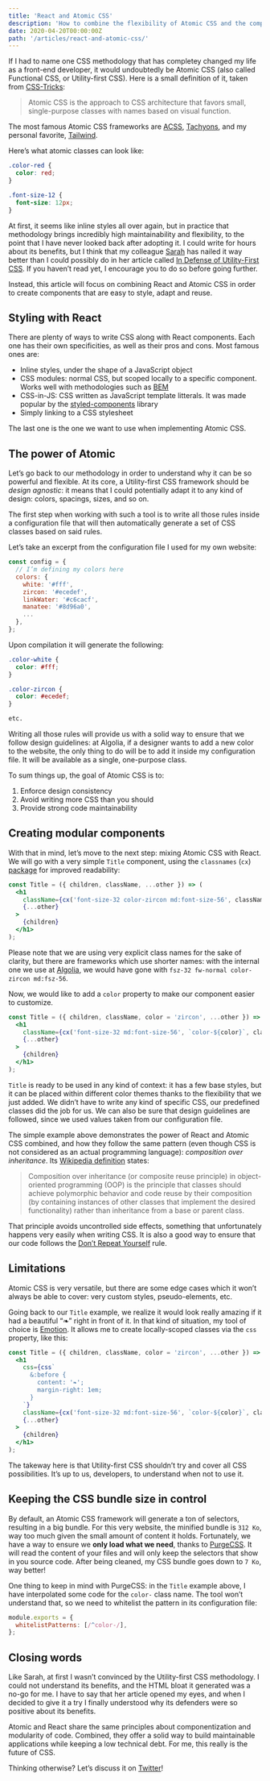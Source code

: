 ---
title: 'React and Atomic CSS'
description: 'How to combine the flexibility of Atomic CSS and the composability of React to create highly maintainable components.'
date: 2020-04-20T00:00:00Z
path: '/articles/react-and-atomic-css/'
---

If I had to name one CSS methodology that has completey changed my life as a front-end developer, it would undoubtedly be Atomic CSS (also called Functional CSS, or Utility-first CSS). Here is a small definition of it, taken from [CSS-Tricks](https://css-tricks.com/lets-define-exactly-atomic-css/):

> Atomic CSS is the approach to CSS architecture that favors small, single-purpose classes with names based on visual function.

The most famous Atomic CSS frameworks are [ACSS](https://acss.io/), [Tachyons](http://tachyons.io/), and my personal favorite, [Tailwind](https://tailwindcss.com/).

Here’s what atomic classes can look like:

```css
.color-red {
  color: red;
}

.font-size-12 {
  font-size: 12px;
}
```

At first, it seems like inline styles all over again, but in practice that methodology brings incredibly high maintainability and flexibility, to the point that I have never looked back after adopting it. I could write for hours about its benefits, but I think that my colleague [Sarah](https://sarahdayan.dev/) has nailed it way better than I could possibly do in her article called [In Defense of Utility-First CSS](https://frontstuff.io/in-defense-of-utility-first-css). If you haven’t read yet, I encourage you to do so before going further.

Instead, this article will focus on combining React and Atomic CSS in order to create components that are easy to style, adapt and reuse.

## Styling with React

There are plenty of ways to write CSS along with React components. Each one has their own specificities, as well as their pros and cons. Most famous ones are:

- Inline styles, under the shape of a JavaScript object
- CSS modules: normal CSS, but scoped locally to a specific component. Works well with methodologies such as [BEM](https://css-tricks.com/bem-101/)
- CSS-in-JS: CSS written as JavaScript template litterals. It was made popular by the [styled-components](https://github.com/styled-components/styled-components) library
- Simply linking to a CSS stylesheet

The last one is the one we want to use when implementing Atomic CSS.

## The power of Atomic

Let’s go back to our methodology in order to understand why it can be so powerful and flexible. At its core, a Utility-first CSS framework should be _design agnostic_: it means that I could potentially adapt it to any kind of design: colors, spacings, sizes, and so on.

The first step when working with such a tool is to write all those rules inside a configuration file that will then automatically generate a set of CSS classes based on said rules.

Let’s take an excerpt from the configuration file I used for my own website:

```js
const config = {
  // I’m defining my colors here
  colors: {
    white: '#fff',
    zircon: '#ecedef',
    linkWater: '#c6cacf',
    manatee: '#8d96a0',
    ...
  },
};
```

Upon compilation it will generate the following:

```css
.color-white {
  color: #fff;
}

.color-zircon {
  color: #ecedef;
}

etc.
```

Writing all those rules will provide us with a solid way to ensure that we follow design guidelines: at Algolia, if a designer wants to add a new color to the website, the only thing to do will be to add it inside my configuration file. It will be available as a single, one-purpose class.

To sum things up, the goal of Atomic CSS is to:

1. Enforce design consistency
2. Avoid writing more CSS than you should
3. Provide strong code maintainability

## Creating modular components

With that in mind, let’s move to the next step: mixing Atomic CSS with React. We will go with a very simple `Title` component, using the `classnames` (`cx`) [package](https://github.com/JedWatson/classnames) for improved readability:

```jsx
const Title = ({ children, className, ...other }) => (
  <h1
    className={cx('font-size-32 color-zircon md:font-size-56', className)}
    {...other}
  >
    {children}
  </h1>
);
```

<p class="info">
  Please note that we are using very explicit class names for the sake of
  clarity, but there are frameworks which use shorter names: with the internal
  one we use at <a href="https://www.algolia.com/">Algolia</a>, we would have
  gone with <code>fsz-32 fw-normal color-zircon md:fsz-56</code>.
</p>

Now, we would like to add a `color` property to make our component easier to customize.

```jsx
const Title = ({ children, className, color = 'zircon', ...other }) => (
  <h1
    className={cx('font-size-32 md:font-size-56', `color-${color}`, className)}
    {...other}
  >
    {children}
  </h1>
);
```

`Title` is ready to be used in any kind of context: it has a few base styles, but it can be placed within different color themes thanks to the flexibility that we just added. We didn’t have to write any kind of specific CSS, our predefined classes did the job for us. We can also be sure that design guidelines are followed, since we used values taken from our configuration file.

The simple example above demonstrates the power of React and Atomic CSS combined, and how they follow the same pattern (even though CSS is not considered as an actual programming language): _composition over inheritance_. Its [Wikipedia definition](https://en.wikipedia.org/wiki/Composition_over_inheritance) states:

> Composition over inheritance (or composite reuse principle) in object-oriented programming (OOP) is the principle that classes should achieve polymorphic behavior and code reuse by their composition (by containing instances of other classes that implement the desired functionality) rather than inheritance from a base or parent class.

That principle avoids uncontrolled side effects, something that unfortunately happens very easily when writing CSS. It is also a good way to ensure that our code follows the [Don’t Repeat Yourself](https://en.wikipedia.org/wiki/Don%27t_repeat_yourself) rule.

## Limitations

Atomic CSS is very versatile, but there are some edge cases which it won’t always be able to cover: very custom styles, pseudo-elements, etc.

Going back to our `Title` example, we realize it would look really amazing if it had a beautiful “❧” right in front of it. In that kind of situation, my tool of choice is [Emotion](https://github.com/emotion-js/emotion). It allows me to create locally-scoped classes via the `css` property, like this:

```jsx
const Title = ({ children, className, color = 'zircon', ...other }) => (
  <h1
    css={css`
      &:before {
        content: '❧';
        margin-right: 1em;
      }
    `}
    className={cx('font-size-32 md:font-size-56', `color-${color}`, className)}
    {...other}
  >
    {children}
  </h1>
);
```

The takeway here is that Utility-first CSS shouldn’t try and cover all CSS possibilities. It’s up to us, developers, to understand when not to use it.

## Keeping the CSS bundle size in control

By default, an Atomic CSS framework will generate a ton of selectors, resulting in a big bundle. For this very website, the minified bundle is `312 Ko`, way too much given the small amount of content it holds. Fortunately, we have a way to ensure we **only load what we need**, thanks to [PurgeCSS](https://github.com/FullHuman/purgecss). It will read the content of your files and will only keep the selectors that show in you source code. After being cleaned, my CSS bundle goes down to `7 Ko`, way better!

One thing to keep in mind with PurgeCSS: in the `Title` example above, I have interpolated some code for the `color-` class name. The tool won’t understand that, so we need to whitelist the pattern in its configuration file:

```js
module.exports = {
  whitelistPatterns: [/^color-/],
};
```

## Closing words

Like Sarah, at first I wasn’t convinced by the Utility-first CSS methodology. I could not understand its benefits, and the HTML bloat it generated was a no-go for me. I have to say that her article opened my eyes, and when I decided to give it a try I finally understood why its defenders were so positive about its benefits.

Atomic and React share the same principles about componentization and modularity of code. Combined, they offer a solid way to build maintainable applications while keeping a low technical debt. For me, this really is the future of CSS.

Thinking otherwise? Let’s discuss it on [Twitter](https://twitter.com/ronanlevesque)!
